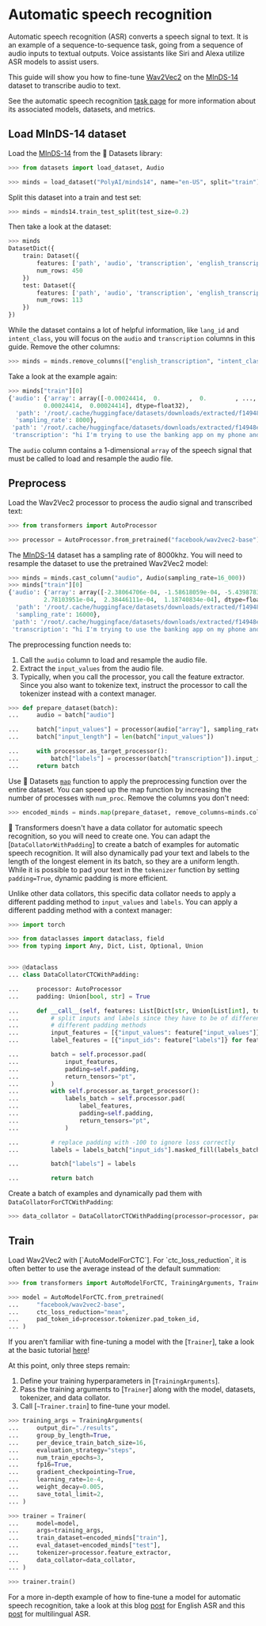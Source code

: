 <!--Copyright 2022 The HuggingFace Team. All rights reserved.

Licensed under the Apache License, Version 2.0 (the "License"); you may not use this file except in compliance with
the License. You may obtain a copy of the License at

http://www.apache.org/licenses/LICENSE-2.0

Unless required by applicable law or agreed to in writing, software distributed under the License is distributed on
an "AS IS" BASIS, WITHOUT WARRANTIES OR CONDITIONS OF ANY KIND, either express or implied. See the License for the
specific language governing permissions and limitations under the License.
-->

# Automatic speech recognition

<Youtube id="TksaY_FDgnk"/>

Automatic speech recognition (ASR) converts a speech signal to text. It is an example of a sequence-to-sequence task, going from a sequence of audio inputs to textual outputs. Voice assistants like Siri and Alexa utilize ASR models to assist users.

This guide will show you how to fine-tune [Wav2Vec2](https://huggingface.co/facebook/wav2vec2-base) on the [MInDS-14](https://huggingface.co/datasets/PolyAI/minds14) dataset to transcribe audio to text.

<Tip>

See the automatic speech recognition [task page](https://huggingface.co/tasks/automatic-speech-recognition) for more information about its associated models, datasets, and metrics.

</Tip>

## Load MInDS-14 dataset

Load the [MInDS-14](https://huggingface.co/datasets/PolyAI/minds14) from the 🤗 Datasets library:

```py
>>> from datasets import load_dataset, Audio

>>> minds = load_dataset("PolyAI/minds14", name="en-US", split="train")
```

Split this dataset into a train and test set:

```py
>>> minds = minds14.train_test_split(test_size=0.2)
```

Then take a look at the dataset:

```py
>>> minds
DatasetDict({
    train: Dataset({
        features: ['path', 'audio', 'transcription', 'english_transcription', 'intent_class', 'lang_id'],
        num_rows: 450
    })
    test: Dataset({
        features: ['path', 'audio', 'transcription', 'english_transcription', 'intent_class', 'lang_id'],
        num_rows: 113
    })
})
```

While the dataset contains a lot of helpful information, like `lang_id` and `intent_class`, you will focus on the `audio` and `transcription` columns in this guide. Remove the other columns:

```py
>>> minds = minds.remove_columns(["english_transcription", "intent_class", "lang_id"])
```

Take a look at the example again:

```py
>>> minds["train"][0]
{'audio': {'array': array([-0.00024414,  0.        ,  0.        , ...,  0.00024414,
          0.00024414,  0.00024414], dtype=float32),
  'path': '/root/.cache/huggingface/datasets/downloads/extracted/f14948e0e84be638dd7943ac36518a4cf3324e8b7aa331c5ab11541518e9368c/en-US~APP_ERROR/602ba9e2963e11ccd901cd4f.wav',
  'sampling_rate': 8000},
 'path': '/root/.cache/huggingface/datasets/downloads/extracted/f14948e0e84be638dd7943ac36518a4cf3324e8b7aa331c5ab11541518e9368c/en-US~APP_ERROR/602ba9e2963e11ccd901cd4f.wav',
 'transcription': "hi I'm trying to use the banking app on my phone and currently my checking and savings account balance is not refreshing"}
```

The `audio` column contains a 1-dimensional `array` of the speech signal that must be called to load and resample the audio file.

## Preprocess

Load the Wav2Vec2 processor to process the audio signal and transcribed text:

```py
>>> from transformers import AutoProcessor

>>> processor = AutoProcessor.from_pretrained("facebook/wav2vec2-base")
```

The [MInDS-14](https://huggingface.co/datasets/PolyAI/minds14) dataset has a sampling rate of 8000khz. You will need to resample the dataset to use the pretrained Wav2Vec2 model:

```py
>>> minds = minds.cast_column("audio", Audio(sampling_rate=16_000))
>>> minds["train"][0]
{'audio': {'array': array([-2.38064706e-04, -1.58618059e-04, -5.43987835e-06, ...,
          2.78103951e-04,  2.38446111e-04,  1.18740834e-04], dtype=float32),
  'path': '/root/.cache/huggingface/datasets/downloads/extracted/f14948e0e84be638dd7943ac36518a4cf3324e8b7aa331c5ab11541518e9368c/en-US~APP_ERROR/602ba9e2963e11ccd901cd4f.wav',
  'sampling_rate': 16000},
 'path': '/root/.cache/huggingface/datasets/downloads/extracted/f14948e0e84be638dd7943ac36518a4cf3324e8b7aa331c5ab11541518e9368c/en-US~APP_ERROR/602ba9e2963e11ccd901cd4f.wav',
 'transcription': "hi I'm trying to use the banking app on my phone and currently my checking and savings account balance is not refreshing"}
```

The preprocessing function needs to:

1. Call the `audio` column to load and resample the audio file.
2. Extract the `input_values` from the audio file.
3. Typically, when you call the processor, you call the feature extractor. Since you also want to tokenize text, instruct the processor to call the tokenizer instead with a context manager.

```py
>>> def prepare_dataset(batch):
...     audio = batch["audio"]

...     batch["input_values"] = processor(audio["array"], sampling_rate=audio["sampling_rate"]).input_values[0]
...     batch["input_length"] = len(batch["input_values"])

...     with processor.as_target_processor():
...         batch["labels"] = processor(batch["transcription"]).input_ids
...     return batch
```

Use 🤗 Datasets [`map`](https://huggingface.co/docs/datasets/package_reference/main_classes.html#datasets.Dataset.map) function to apply the preprocessing function over the entire dataset. You can speed up the map function by increasing the number of processes with `num_proc`. Remove the columns you don't need:

```py
>>> encoded_minds = minds.map(prepare_dataset, remove_columns=minds.column_names["train"], num_proc=4)
```

🤗 Transformers doesn't have a data collator for automatic speech recognition, so you will need to create one. You can adapt the [`DataCollatorWithPadding`] to create a batch of examples for automatic speech recognition. It will also dynamically pad your text and labels to the length of the longest element in its batch, so they are a uniform length. While it is possible to pad your text in the `tokenizer` function by setting `padding=True`, dynamic padding is more efficient.

Unlike other data collators, this specific data collator needs to apply a different padding method to `input_values` and `labels`. You can apply a different padding method with a context manager:

```py
>>> import torch

>>> from dataclasses import dataclass, field
>>> from typing import Any, Dict, List, Optional, Union


>>> @dataclass
... class DataCollatorCTCWithPadding:

...     processor: AutoProcessor
...     padding: Union[bool, str] = True

...     def __call__(self, features: List[Dict[str, Union[List[int], torch.Tensor]]]) -> Dict[str, torch.Tensor]:
...         # split inputs and labels since they have to be of different lengths and need
...         # different padding methods
...         input_features = [{"input_values": feature["input_values"]} for feature in features]
...         label_features = [{"input_ids": feature["labels"]} for feature in features]

...         batch = self.processor.pad(
...             input_features,
...             padding=self.padding,
...             return_tensors="pt",
...         )
...         with self.processor.as_target_processor():
...             labels_batch = self.processor.pad(
...                 label_features,
...                 padding=self.padding,
...                 return_tensors="pt",
...             )

...         # replace padding with -100 to ignore loss correctly
...         labels = labels_batch["input_ids"].masked_fill(labels_batch.attention_mask.ne(1), -100)

...         batch["labels"] = labels

...         return batch
```

Create a batch of examples and dynamically pad them with `DataCollatorForCTCWithPadding`:

```py
>>> data_collator = DataCollatorCTCWithPadding(processor=processor, padding=True)
```

## Train

<frameworkcontent>
<pt>
Load Wav2Vec2 with [`AutoModelForCTC`]. For `ctc_loss_reduction`, it is often better to use the average instead of the default summation:

```py
>>> from transformers import AutoModelForCTC, TrainingArguments, Trainer

>>> model = AutoModelForCTC.from_pretrained(
...     "facebook/wav2vec2-base",
...     ctc_loss_reduction="mean",
...     pad_token_id=processor.tokenizer.pad_token_id,
... )
```

<Tip>

If you aren't familiar with fine-tuning a model with the [`Trainer`], take a look at the basic tutorial [here](../training#finetune-with-trainer)!

</Tip>

At this point, only three steps remain:

1. Define your training hyperparameters in [`TrainingArguments`].
2. Pass the training arguments to [`Trainer`] along with the model, datasets, tokenizer, and data collator.
3. Call [`~Trainer.train`] to fine-tune your model.

```py
>>> training_args = TrainingArguments(
...     output_dir="./results",
...     group_by_length=True,
...     per_device_train_batch_size=16,
...     evaluation_strategy="steps",
...     num_train_epochs=3,
...     fp16=True,
...     gradient_checkpointing=True,
...     learning_rate=1e-4,
...     weight_decay=0.005,
...     save_total_limit=2,
... )

>>> trainer = Trainer(
...     model=model,
...     args=training_args,
...     train_dataset=encoded_minds["train"],
...     eval_dataset=encoded_minds["test"],
...     tokenizer=processor.feature_extractor,
...     data_collator=data_collator,
... )

>>> trainer.train()
```
</pt>
</frameworkcontent>

<Tip>

For a more in-depth example of how to fine-tune a model for automatic speech recognition, take a look at this blog [post](https://huggingface.co/blog/fine-tune-wav2vec2-english) for English ASR and this [post](https://huggingface.co/blog/fine-tune-xlsr-wav2vec2) for multilingual ASR.

</Tip>